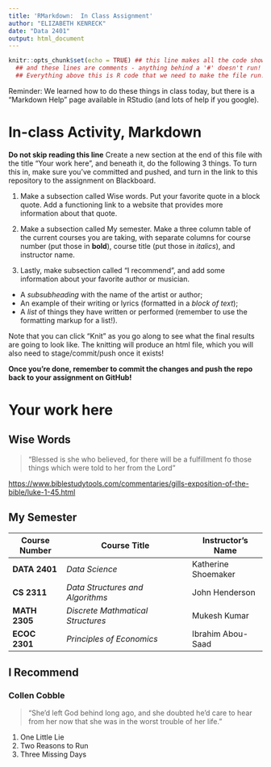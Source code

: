 ```yaml
---
title: 'RMarkdown:  In Class Assignment'
author: "ELIZABETH KENRECK"
date: "Data 2401"
output: html_document
---
```


```r
knitr::opts_chunk$set(echo = TRUE) ## this line makes all the code show! 
  ## and these lines are comments - anything behind a '#' doesn't run!
  ## Everything above this is R code that we need to make the file run! We'll discuss it next class.
```

Reminder: We learned how to do these things in class today, but there is a "Markdown Help" page available in RStudio (and lots of help if you google).

# In-class Activity, Markdown

**Do not skip reading this line** Create a new section at the end of this file with the title "Your work here", and beneath it, do the following 3 things. To turn this in, make sure you've committed and pushed, and turn in the link to this repository to the assignment on Blackboard.

1.  Make a subsection called Wise words. Put your favorite quote in a block quote. Add a functioning link to a website that provides more information about that quote.

2.  Make a subsection called My semester. Make a three column table of the current courses you are taking, with separate columns for course number (put those in **bold**), course title (put those in *italics*), and instructor name.

3.  Lastly, make subsection called "I recommend", and add some information about your favorite author or musician.

-   A *subsubheading* with the name of the artist or author;\
-   An example of their writing or lyrics (formatted in a *block of text*);\
-   A *list* of things they have written or performed (remember to use the formatting markup for a list!).

Note that you can click "Knit" as you go along to see what the final results are going to look like. The knitting will produce an html file, which you will also need to stage/commit/push once it exists!

**Once you're done, remember to commit the changes and push the repo back to your assignment on GitHub!**

# Your work here

## Wise Words

> "Blessed is she who believed, for there will be a fulfillment fo those things which were told to her from the Lord"

<https://www.biblestudytools.com/commentaries/gills-exposition-of-the-bible/luke-1-45.html>

## My Semester

| Course Number | Course Title                      | Instructor's Name   |
|---------------|-----------------------------------|---------------------|
| **DATA 2401** | *Data Science*                    | Katherine Shoemaker |
| **CS 2311**   | *Data Structures and Algorithms*  | John Henderson      |
| **MATH 2305** | *Discrete Mathmatical Structures* | Mukesh Kumar        |
| **ECOC 2301** | *Principles of Economics*         | Ibrahim Abou-Saad   |

## I Recommend

### Collen Cobble

> "She'd left God behind long ago, and she doubted he'd care to hear from her now that she was in the worst trouble of her life."

1.  One Little Lie
2.  Two Reasons to Run
3.  Three Missing Days
